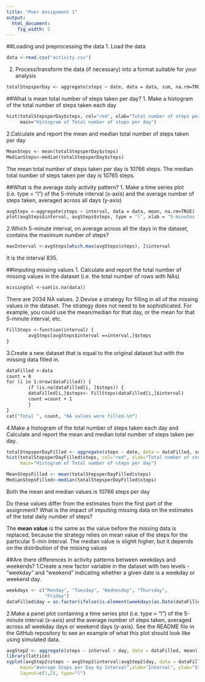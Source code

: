 ```yaml
---
title: "Peer Assignment 1"
output:
  html_document:
    fig_width: 5
---
```

##Loading and preprocessing the data
1. Load the data

```r
data <-read.csv("activity.csv")
```

2. Process/transform the data (if necessary) into a format suitable for your analysis
```rchunk1.2
totalStepsperDay <- aggregate(steps ~ date, data = data, sum, na.rm=TRUE)
```

##What is mean total number of steps taken per day?
1. Make a histogram of the total number of steps taken each day

```rchunk2.1
hist(totalStepsperDay$steps, col="red", xlab="Total number of steps per day", 
     main="Histogram of Total number of steps per day")
```

2.Calculate and report the mean and median total number of steps taken per day
```rchunk2.2
MeanSteps <- mean(totalStepsperDay$steps)
MedianSteps<-median(totalStepsperDay$steps)
```
The mean total number of steps taken per day is 10766 steps.
The median total number of steps taken per day is 10765 steps.

##What is the average daily activity pattern?
1. Make a time series plot (i.e. type = "l") of the 5-minute interval (x-axis) and the average number of steps taken, averaged across all days (y-axis)
```rchunk3.1
avgSteps <-aggregate(steps ~ interval, data = data, mean, na.rm=TRUE)
plot(avgSteps$interval, avgSteps$steps, type = "l", xlab = "5-minutes Time Intervals",ylab = "Average number of steps taken", main = "Average number of Steps Taken at 5 minute Intervals",col = "red")
```

2.Which 5-minute interval, on average across all the days in the dataset, contains the maximum number of steps?
``` r
maxInterval <-avgSteps[which.max(avgSteps$steps), ]$interval
```
It is the interval 835.

##Imputing missing values
1. Calculate and report the total number of missing values in the dataset (i.e. the total number of rows with NAs)
```rchunk4.1
missingVal <-sum(is.na(data))
```
There are 2034 NA values.
2.Devise a strategy for filling in all of the missing values in the dataset. The strategy does not need to be sophisticated. For example, you could use the mean/median for that day, or the mean for that 5-minute interval, etc.
```rchunk4.2
FillSteps <-function(interval) {
        avgSteps[avgSteps$interval ==interval,]$steps
}
```
3.Create a new dataset that is equal to the original dataset but with the missing data filled in.
```rchunk4.3
dataFilled <-data
count = 0
for (i in 1:nrow(dataFilled)) {
        if (is.na(dataFilled[i, ]$steps)) {
        dataFilled[i,]$steps<- FillSteps(dataFilled[i,]$interval)
        count =count + 1
        }        
}
cat("Total ", count, "NA values were filled.\n")
```
4.Make a histogram of the total number of steps taken each day and Calculate and report the mean and median total number of steps taken per day.
```r
totalStepsperDayFilled <- aggregate(steps ~ date, data = dataFilled, sum, na.rm=TRUE)
hist(totalStepsperDayFilled$steps, col="red", xlab="Total number of steps per day", 
     main="Histogram of Total number of steps per day")

MeanStepsFilled <- mean(totalStepsperDayFilled$steps)
MedianStepsFilled<-median(totalStepsperDayFilled$steps)
```
Both the mean and median values is 10766 steps per day

Do these values differ from the estimates from the first part of the assignment? What is the impact of imputing missing data on the estimates of the total daily number of steps?  

The **mean value** is the same as the value before the missing data is replaced, because the strategy relies on mean value of the steps for the particular 5-min interval. The median value is slighlt higher, but it depends on the distribution of the misisng values

##Are there differences in activity patterns between weekdays and weekends?
1.Create a new factor variable in the dataset with two levels - "weekday" and "weekend" indicating whether a given date is a weekday or weekend day.
```r
weekdays <- c("Monday", "Tuesday", "Wednesday", "Thursday", 
              "Friday")
dataFilled$day = as.factor(ifelse(is.element(weekdays(as.Date(dataFilled$date)),weekdays), "Weekday", "Weekend"))
```
2.Make a panel plot containing a time series plot (i.e. type = "l") of the 5-minute interval (x-axis) and the average number of steps taken, averaged across all weekday days or weekend days (y-axis). See the README file in the GitHub repository to see an example of what this plot should look like using simulated data.
``` r
avgStep2 <- aggregate(steps ~ interval + day, data = dataFilled, mean)
library(lattice)
xyplot(avgStep2$steps ~ avgStep2$interval|avgStep2$day, data = dataFilled,
     main="Average Steps per Day by Interval",xlab="Interval", ylab="Steps",
     layout=c(1,2), type="l")
```